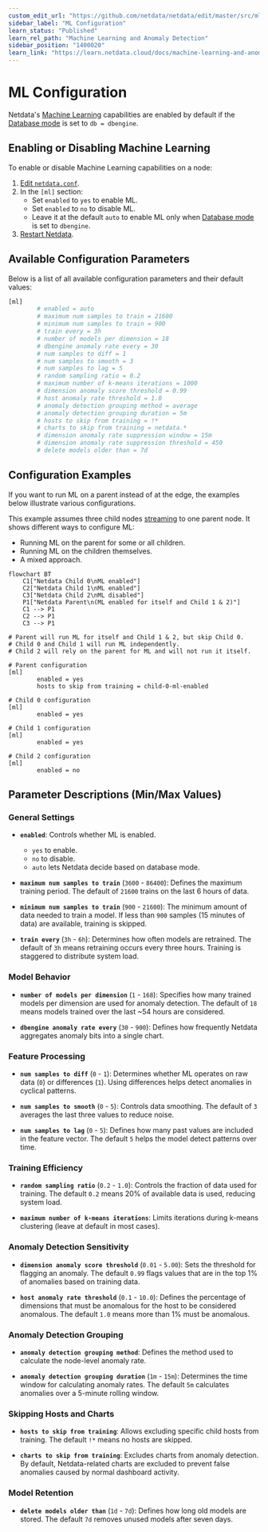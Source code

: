 ```yaml
---
custom_edit_url: "https://github.com/netdata/netdata/edit/master/src/ml/ml-configuration.md"
sidebar_label: "ML Configuration"
learn_status: "Published"
learn_rel_path: "Machine Learning and Anomaly Detection"
sidebar_position: "1400020"
learn_link: "https://learn.netdata.cloud/docs/machine-learning-and-anomaly-detection/ml-configuration"
---
```


# ML Configuration

Netdata's [Machine Learning](/docs/machine-learning-and-anomaly-detection/ml-models-and-anomaly-detection) capabilities are enabled by default if the [Database mode](/docs/netdata-agent/database) is set to `db = dbengine`.

## Enabling or Disabling Machine Learning

To enable or disable Machine Learning capabilities on a node:

1. [Edit `netdata.conf`](/docs/netdata-agent/configuration#edit-a-configuration-file-using-edit-config).
2. In the `[ml]` section:
    - Set `enabled` to `yes` to enable ML.
    - Set `enabled` to `no` to disable ML.
    - Leave it at the default `auto` to enable ML only when [Database mode](/docs/netdata-agent/database) is set to `dbengine`.
3. [Restart Netdata](/docs/netdata-agent/maintenance/service-control).

## Available Configuration Parameters

Below is a list of all available configuration parameters and their default values:

```bash
[ml]
        # enabled = auto
        # maximum num samples to train = 21600
        # minimum num samples to train = 900
        # train every = 3h
        # number of models per dimension = 18
        # dbengine anomaly rate every = 30
        # num samples to diff = 1
        # num samples to smooth = 3
        # num samples to lag = 5
        # random sampling ratio = 0.2
        # maximum number of k-means iterations = 1000
        # dimension anomaly score threshold = 0.99
        # host anomaly rate threshold = 1.0
        # anomaly detection grouping method = average
        # anomaly detection grouping duration = 5m
        # hosts to skip from training = !*
        # charts to skip from training = netdata.*
        # dimension anomaly rate suppression window = 15m
        # dimension anomaly rate suppression threshold = 450
        # delete models older than = 7d
```

## Configuration Examples

If you want to run ML on a parent instead of at the edge, the examples below illustrate various configurations.

This example assumes three child nodes [streaming](/docs/observability-centralization-points/metrics-centralization-points) to one parent node. It shows different ways to configure ML:

- Running ML on the parent for some or all children.
- Running ML on the children themselves.
- A mixed approach.

```mermaid
flowchart BT
    C1["Netdata Child 0\nML enabled"]
    C2["Netdata Child 1\nML enabled"]
    C3["Netdata Child 2\nML disabled"]
    P1["Netdata Parent\n(ML enabled for itself and Child 1 & 2)"]
    C1 --> P1
    C2 --> P1
    C3 --> P1
```

```text
# Parent will run ML for itself and Child 1 & 2, but skip Child 0.
# Child 0 and Child 1 will run ML independently.
# Child 2 will rely on the parent for ML and will not run it itself.

# Parent configuration
[ml]
        enabled = yes
        hosts to skip from training = child-0-ml-enabled

# Child 0 configuration
[ml]
        enabled = yes

# Child 1 configuration
[ml]
        enabled = yes

# Child 2 configuration
[ml]
        enabled = no
```

## Parameter Descriptions (Min/Max Values)

### General Settings

- **`enabled`**: Controls whether ML is enabled.
    - `yes` to enable.
    - `no` to disable.
    - `auto` lets Netdata decide based on database mode.

- **`maximum num samples to train`** (`3600` - `86400`): Defines the maximum training period. The default of `21600` trains on the last 6 hours of data.

- **`minimum num samples to train`** (`900` - `21600`): The minimum amount of data needed to train a model. If less than `900` samples (15 minutes of data) are available, training is skipped.

- **`train every`** (`3h` - `6h`): Determines how often models are retrained. The default of `3h` means retraining occurs every three hours. Training is staggered to distribute system load.

### Model Behavior

- **`number of models per dimension`** (`1` - `168`): Specifies how many trained models per dimension are used for anomaly detection. The default of `18` means models trained over the last ~54 hours are considered.

- **`dbengine anomaly rate every`** (`30` - `900`): Defines how frequently Netdata aggregates anomaly bits into a single chart.

### Feature Processing

- **`num samples to diff`** (`0` - `1`): Determines whether ML operates on raw data (`0`) or differences (`1`). Using differences helps detect anomalies in cyclical patterns.

- **`num samples to smooth`** (`0` - `5`): Controls data smoothing. The default of `3` averages the last three values to reduce noise.

- **`num samples to lag`** (`0` - `5`): Defines how many past values are included in the feature vector. The default `5` helps the model detect patterns over time.

### Training Efficiency

- **`random sampling ratio`** (`0.2` - `1.0`): Controls the fraction of data used for training. The default `0.2` means 20% of available data is used, reducing system load.

- **`maximum number of k-means iterations`**: Limits iterations during k-means clustering (leave at default in most cases).

### Anomaly Detection Sensitivity

- **`dimension anomaly score threshold`** (`0.01` - `5.00`): Sets the threshold for flagging an anomaly. The default `0.99` flags values that are in the top 1% of anomalies based on training data.

- **`host anomaly rate threshold`** (`0.1` - `10.0`): Defines the percentage of dimensions that must be anomalous for the host to be considered anomalous. The default `1.0` means more than 1% must be anomalous.

### Anomaly Detection Grouping

- **`anomaly detection grouping method`**: Defines the method used to calculate the node-level anomaly rate.

- **`anomaly detection grouping duration`** (`1m` - `15m`): Determines the time window for calculating anomaly rates. The default `5m` calculates anomalies over a 5-minute rolling window.

### Skipping Hosts and Charts

- **`hosts to skip from training`**: Allows excluding specific child hosts from training. The default `!*` means no hosts are skipped.

- **`charts to skip from training`**: Excludes charts from anomaly detection. By default, Netdata-related charts are excluded to prevent false anomalies caused by normal dashboard activity.

### Model Retention

- **`delete models older than`** (`1d` - `7d`): Defines how long old models are stored. The default `7d` removes unused models after seven days.
